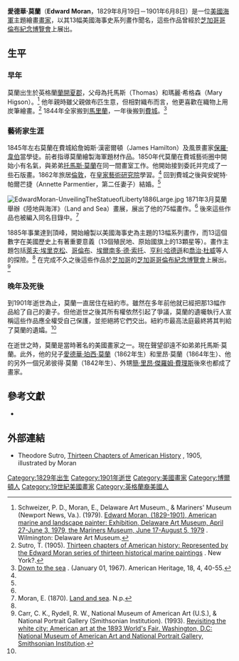 {{Infobox artist
| bgcolour      = #6495ED
| name          = 愛德華·莫蘭
| image         = Edward Moran.jpg
| imagesize     = 
| caption       = Edward Moran
| birth_name     = 
| date_of_birth     = {{Birth date |1829|8|19|}}
| place_of_birth      = [[蘭開夏郡|蘭開夏郡]][[博爾頓|博爾頓]]
| date_of_death     = {{death date and age |1901|6|8|1829|8|19|}}
| place_of_death    = [[紐約市|紐約市]]
| nationality   = [[美國|美國]] 
| field         = [[繪畫|繪畫]]
| training      =   英國[[皇家藝術研究院|皇家藝術研究院]]
| movement      = 
| works         = 
| patrons       = 
| influenced by =
| influenced    =
| awards        = 
}}

'''愛德華·莫蘭'''（'''Edward Moran'''，1829年8月19日－1901年6月8日）是一位[[美國海軍|美國海軍]]主題繪畫[[畫家|畫家]]，以其13幅美國海事史系列畫作聞名，這些作品曾經於[[芝加哥哥倫布紀念博覽會|芝加哥哥倫布紀念博覽會]]上展出。

==生平==
===早年===
莫蘭出生於英格蘭[[蘭開夏郡|蘭開夏郡]]，父母為托馬斯（Thomas）和瑪麗·希格森（Mary Higson）。<ref>Schweizer, P. D., Moran, E., Delaware Art Museum., & Mariners' Museum (Newport News, Va.). (1979). [http://www.worldcat.org/oclc/5336562 Edward Moran, (1829-1901), American marine and landscape painter: Exhibition, Delaware Art Museum, April 27-June 3, 1979, the Mariners Museum, June 17-August 5, 1979] {{Wayback|url=http://www.worldcat.org/oclc/5336562 |date=20200526201550 }}. Wilmington: Delaware Art Museum.</ref> 他年親時雖父親做布匹生意，但相對織布而言，他更喜歡在織物上用炭筆繪畫。<ref name=":0">Sutro, T. (1905). [http://www.worldcat.org/oclc/652021 Thirteen chapters of American history: Represented by the Edward Moran series of thirteen historical marine paintings] {{Wayback|url=http://www.worldcat.org/oclc/652021 |date=20200526201554 }}. New York?.</ref> 1844年全家搬到[[馬里蘭|馬里蘭]]，一年後搬到[[費城|費城]]。<ref name=":1">[http://www.worldcat.org/oclc/270700793 Down to the sea] {{Wayback|url=http://www.worldcat.org/oclc/270700793 |date=20200414035634 }}. (January 01, 1967). American Heritage, 18, 4, 40-55.</ref>

===藝術家生涯===
1845年左右莫蘭在費城給詹姆斯·漢密爾頓（James Hamilton）及風景畫家[[保羅·韋伯_(藝術家)|保羅·韋伯]]當學徒。前者指導莫蘭繪製海軍題材作品。1850年代莫蘭在費城藝術圈中開始小有名氣，與弟弟[[托馬斯·莫蘭|托馬斯·莫蘭]]在同一間畫室工作。他開始接到委託并完成了一些石版畫。1862年旅居[[倫敦|倫敦]]，在[[皇家藝術研究院|皇家藝術研究院]]學習。<ref name=":1" /> 回到費城之後與安妮特·帕爾芒捷（Annette Parmentier，第二任妻子）結婚。<ref name=":0" />

[[Image:EdwardMoran-UnveilingTheStatueofLiberty1886Large.jpg|thumb]]
1871年3月莫蘭舉辦《陸地與海洋》（Land and Sea）畫展，展出了他的75幅畫作。<ref name=":0" /> 後來這些作品也被編入同名目錄中。<ref>Moran, E. (1870). [http://www.worldcat.org/oclc/8663462 Land and sea]. N.p.</ref>

1885年事業達到頂峰，開始繪製以美國海事史為主題的13幅系列畫作，而13這個數字在美國歷史上有著重要意義（13個殖民地、原始國旗上的13顆星等）。畫作主題包括[[萊夫·埃里克松|萊夫·埃里克松]]、[[哥倫布|哥倫布]]、[[埃爾南多·德·索托|埃爾南多·德·索托]]、[[亨利·哈德遜|亨利·哈德遜]]和[[喬治·杜威|喬治·杜威]]等人的探險。<ref name=":1" /> 在完成不久之後這些作品於[[芝加哥|芝加哥]]的[[芝加哥哥倫布紀念博覽會|芝加哥哥倫布紀念博覽會]]上展出。<ref>Carr, C. K., Rydell, R. W., National Museum of American Art (U.S.), & National Portrait Gallery (Smithsonian Institution). (1993). [http://www.worldcat.org/oclc/26855900 Revisiting the white city: American art at the 1893 World's Fair. Washington, D.C: National Museum of American Art and National Portrait Gallery, Smithsonian Institution].</ref>

===晚年及死後===
到1901年逝世為止，莫蘭一直居住在紐約市。雖然在多年前他就已經把那13幅作品給了自己的妻子。但他逝世之後其所有權依然引起了爭議，莫蘭的遺囑執行人宣稱這些作品應全權受自己保護，並拒絕將它們交出。紐約市最高法庭最終將其判給了莫蘭的遺孀。<ref name=":0" />

在逝世之時，莫蘭是當時著名的美國畫家之一。現在聲望卻遠不如弟弟托馬斯·莫蘭。此外，他的兒子[[愛德華·珀西·莫蘭|愛德華·珀西·莫蘭]]（1862年生）和里昂·莫蘭（1864年生）、他的另外一個兄弟彼得·莫蘭（1842年生）、外甥[[簡·里昂·傑羅姆·費理斯|簡·里昂·傑羅姆·費理斯]]後來也都成了畫家。

==參考文獻==
{{Reflist}}
*{{EB1911}}

==外部連結==
*Theodore Sutro, [http://www.gutenberg.org/etext/24990 Thirteen Chapters of American History] {{Wayback|url=http://www.gutenberg.org/etext/24990 |date=20090924154121 }}, 1905, illustrated by Moran

{{commons|Edward Moran}}

{{Authority control}}

{{DEFAULTSORT:Moran, Edward}}
[[Category:1829年出生|Category:1829年出生]]
[[Category:1901年逝世|Category:1901年逝世]]
[[Category:美國畫家|Category:美國畫家]]
[[Category:博爾頓人|Category:博爾頓人]]
[[Category:19世紀美國畫家|Category:19世紀美國畫家]]
[[Category:英格蘭裔美國人|Category:英格蘭裔美國人]]